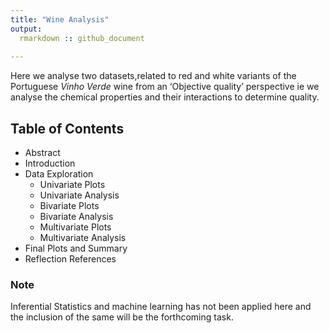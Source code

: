 ```yaml
---
title: "Wine Analysis"
output:
  rmarkdown :: github_document
  
---
```


Here we analyse two datasets,related to red and white variants of the Portuguese *Vinho Verde* wine from an 'Objective quality' perspective ie we analyse the chemical properties and their interactions to determine quality. 

## Table of Contents

- Abstract
- Introduction
- Data Exploration
  - Univariate Plots
  - Univariate Analysis
  - Bivariate Plots
  - Bivariate Analysis
  - Multivariate Plots
  - Multivariate Analysis
- Final Plots and Summary
- Reflection
References

### Note 
Inferential Statistics and machine learning has not been applied here and the inclusion of the same  will be the forthcoming task.
